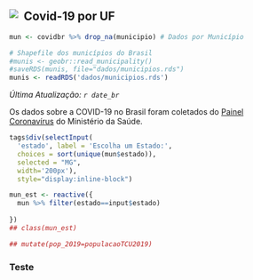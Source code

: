 ## <img src="imagens/mg2.png" style="float: left; margin-right: 10px;" />Covid-19 por UF

```r
mun <- covidbr %>% drop_na(municipio) # Dados por Município

# Shapefile dos municípios do Brasil
#munis <- geobr::read_municipality()
#saveRDS(munis, file="dados/municipios.rds")
munis <- readRDS('dados/municipios.rds')
```

*Última Atualização: `r date_br`*

Os dados sobre a COVID-19 no Brasil foram coletados do <a href='https://covid.saude.gov.br'>Painel Coronavírus</a> do Ministério da Saúde.

```r
tags$div(selectInput(
  'estado', label = 'Escolha um Estado:',
  choices = sort(unique(mun$estado)), 
  selected = "MG", 
  width='200px'), 
  style="display:inline-block")
```

```r
mun_est <- reactive({
  mun %>% filter(estado==input$estado)
  
})
## class(mun_est)

## mutate(pop_2019=populacaoTCU2019)
```


### Teste

# {-}

